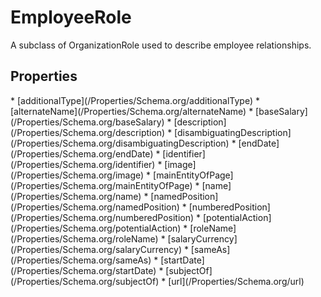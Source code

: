   
# EmployeeRole

A subclass of OrganizationRole used to describe employee relationships.

## Properties

<Grid>
* [additionalType](/Properties/Schema.org/additionalType)
* [alternateName](/Properties/Schema.org/alternateName)
* [baseSalary](/Properties/Schema.org/baseSalary)
* [description](/Properties/Schema.org/description)
* [disambiguatingDescription](/Properties/Schema.org/disambiguatingDescription)
* [endDate](/Properties/Schema.org/endDate)
* [identifier](/Properties/Schema.org/identifier)
* [image](/Properties/Schema.org/image)
* [mainEntityOfPage](/Properties/Schema.org/mainEntityOfPage)
* [name](/Properties/Schema.org/name)
* [namedPosition](/Properties/Schema.org/namedPosition)
* [numberedPosition](/Properties/Schema.org/numberedPosition)
* [potentialAction](/Properties/Schema.org/potentialAction)
* [roleName](/Properties/Schema.org/roleName)
* [salaryCurrency](/Properties/Schema.org/salaryCurrency)
* [sameAs](/Properties/Schema.org/sameAs)
* [startDate](/Properties/Schema.org/startDate)
* [subjectOf](/Properties/Schema.org/subjectOf)
* [url](/Properties/Schema.org/url)
</Grid>

